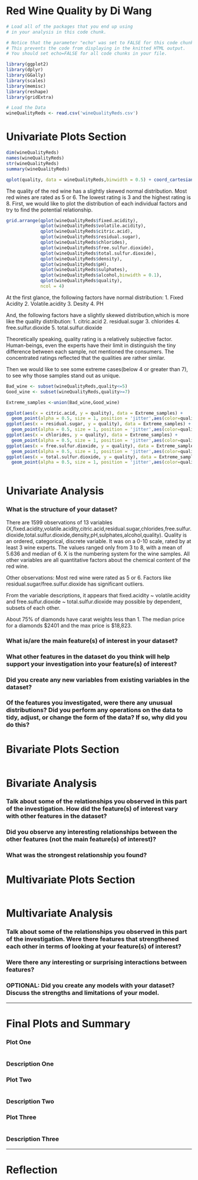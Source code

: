 Red Wine Quality by Di Wang
========================================================

```r
# Load all of the packages that you end up using
# in your analysis in this code chunk.

# Notice that the parameter "echo" was set to FALSE for this code chunk.
# This prevents the code from displaying in the knitted HTML output.
# You should set echo=FALSE for all code chunks in your file.

library(ggplot2)
library(dplyr)
library(GGally)
library(scales)
library(memisc)
library(reshape)
library(gridExtra)
```

```r
# Load the Data
wineQualityReds <- read.csv('wineQualityReds.csv')

```

# Univariate Plots Section
```r
dim(wineQualityReds)
names(wineQualityReds)
str(wineQualityReds)
summary(wineQualityReds)
```

```r
qplot(quality, data = wineQualityReds,binwidth = 0.5) + coord_cartesian(xlim = c(3, 8))
```

The quality of the red wine has a slightly skewed normal distribution. Most red wines are rated as 5 or 6. The lowest rating is 3 and the highest rating is 8.
First, we would like to plot the distribution of each individual factors and try to find the potential relationship.

```r
grid.arrange(qplot(wineQualityReds$fixed.acidity),
             qplot(wineQualityReds$volatile.acidity),
             qplot(wineQualityReds$citric.acid),
             qplot(wineQualityReds$residual.sugar),
             qplot(wineQualityReds$chlorides),
             qplot(wineQualityReds$free.sulfur.dioxide),
             qplot(wineQualityReds$total.sulfur.dioxide),
             qplot(wineQualityReds$density),
             qplot(wineQualityReds$pH),
             qplot(wineQualityReds$sulphates),
             qplot(wineQualityReds$alcohol,binwidth = 0.1),
             qplot(wineQualityReds$quality),
             ncol = 4)
```

At the first glance, the following factors have normal distribution:
1. Fixed Acidity
2. Volatile.acidity
3. Desity
4. PH

And, the following factors have a slightly skewed distribution,which is more like the quality distribution:
1. citric.acid
2. residual.sugar
3. chlorides
4. free.sulfur.dioxide
5. total.sulfur.dioxide

Theoretically speaking, quality rating is a relatively subjective factor. Human-beings, even the experts have their limit in distinguish the tiny difference between each sample, not mentioned the consumers. The concentrated ratings reflected that the qualities are rather similar.

Then we would like to see some extreme cases(below 4 or greater than 7), to see why those samples stand out as unique.

```r
Bad_wine <- subset(wineQualityReds,quality<=5)
Good_wine <- subset(wineQualityReds,quality>=7)

Extreme_samples <-union(Bad_wine,Good_wine)

ggplot(aes(x = citric.acid, y = quality), data = Extreme_samples) + 
  geom_point(alpha = 0.5, size = 1, position = 'jitter',aes(color=quality))
ggplot(aes(x = residual.sugar, y = quality), data = Extreme_samples) + 
  geom_point(alpha = 0.5, size = 1, position = 'jitter',aes(color=quality))
ggplot(aes(x = chlorides, y = quality), data = Extreme_samples) + 
  geom_point(alpha = 0.5, size = 1, position = 'jitter',aes(color=quality))
ggplot(aes(x = free.sulfur.dioxide, y = quality), data = Extreme_samples) + 
  geom_point(alpha = 0.5, size = 1, position = 'jitter',aes(color=quality))
ggplot(aes(x = total.sulfur.dioxide, y = quality), data = Extreme_samples) + 
  geom_point(alpha = 0.5, size = 1, position = 'jitter',aes(color=quality))



```



# Univariate Analysis

### What is the structure of your dataset?
There are 1599 observations of 13 variables (X,fixed.acidity,volatile.acidity,citric.acid,residual.sugar,chlorides,free.sulfur.dioxide,total.sulfur.dioxide,density,pH,sulphates,alcohol,quality).
Quality is an ordered, categorical, discrete variable. It was on a 0-10 scale, rated by at least 3 wine experts. The values ranged only from 3 to 8, with a mean of 5.636 and median of 6.
X is the numbering system for the wine samples.
All other variables are all quantitative factors about the chemical content of the red wine.

Other observations:
Most red wine were rated as 5 or 6.
Factors like residual.sugar/free.sulfur.dioxide has significant outliers.

From the variable descriptions, it appears that fixed.acidity ~ volatile.acidity and free.sulfur.dioxide ~ total.sulfur.dioxide may possible by dependent, subsets of each other.


About 75% of diamonds have carat weights less than 1.
The median price for a diamonds $2401 and the max price is $18,823.

### What is/are the main feature(s) of interest in your dataset?

### What other features in the dataset do you think will help support your investigation into your feature(s) of interest?

### Did you create any new variables from existing variables in the dataset?

### Of the features you investigated, were there any unusual distributions? Did you perform any operations on the data to tidy, adjust, or change the form of the data? If so, why did you do this?



# Bivariate Plots Section
```r

```

# Bivariate Analysis

### Talk about some of the relationships you observed in this part of the investigation. How did the feature(s) of interest vary with other features in the dataset?

### Did you observe any interesting relationships between the other features (not the main feature(s) of interest)?

### What was the strongest relationship you found?




# Multivariate Plots Section

```r

```

# Multivariate Analysis

### Talk about some of the relationships you observed in this part of the investigation. Were there features that strengthened each other in terms of looking at your feature(s) of interest?

### Were there any interesting or surprising interactions between features?

### OPTIONAL: Did you create any models with your dataset? Discuss the strengths and limitations of your model.

------

# Final Plots and Summary

### Plot One
```r

```

### Description One


### Plot Two
```r

```

### Description Two


### Plot Three
```r

```

### Description Three

------

# Reflection

